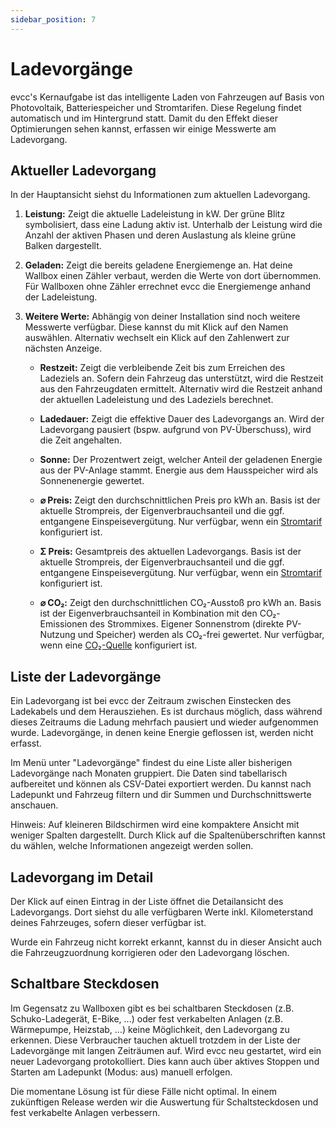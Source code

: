 ```yaml
---
sidebar_position: 7
---
```



# Ladevorgänge

evcc's Kernaufgabe ist das intelligente Laden von Fahrzeugen auf Basis von Photovoltaik, Batteriespeicher und Stromtarifen.
Diese Regelung findet automatisch und im Hintergrund statt.
Damit du den Effekt dieser Optimierungen sehen kannst, erfassen wir einige Messwerte am Ladevorgang.

## Aktueller Ladevorgang

In der Hauptansicht siehst du Informationen zum aktuellen Ladevorgang.

<Screenshot name="features/screenshots/sessions-main-ui" caption="Messwerte am Ladevorgang" />

1. **Leistung:** Zeigt die aktuelle Ladeleistung in kW.
Der grüne Blitz symbolisiert, dass eine Ladung aktiv ist.
Unterhalb der Leistung wird die Anzahl der aktiven Phasen und deren Auslastung als kleine grüne Balken dargestellt.

2. **Geladen:** Zeigt die bereits geladene Energiemenge an.
Hat deine Wallbox einen Zähler verbaut, werden die Werte von dort übernommen.
Für Wallboxen ohne Zähler errechnet evcc die Energiemenge anhand der Ladeleistung.

3. **Weitere Werte:** Abhängig von deiner Installation sind noch weitere Messwerte verfügbar.
Diese kannst du mit Klick auf den Namen auswählen.
Alternativ wechselt ein Klick auf den Zahlenwert zur nächsten Anzeige.
    
    * **Restzeit:** Zeigt die verbleibende Zeit bis zum Erreichen des Ladeziels an.
    Sofern dein Fahrzeug das unterstützt, wird die Restzeit aus den Fahrzeugdaten ermittelt.
    Alternativ wird die Restzeit anhand der aktuellen Ladeleistung und des Ladeziels berechnet.

    * **Ladedauer:** Zeigt die effektive Dauer des Ladevorgangs an.
    Wird der Ladevorgang pausiert (bspw. aufgrund von PV-Überschuss), wird die Zeit angehalten.

    * **Sonne:** Der Prozentwert zeigt, welcher Anteil der geladenen Energie aus der PV-Anlage stammt.
    Energie aus dem Hausspeicher wird als Sonnenenergie gewertet.

    * **⌀ Preis:** Zeigt den durchschnittlichen Preis pro kWh an.
    Basis ist der aktuelle Strompreis, der Eigenverbrauchsanteil und die ggf. entgangene Einspeisevergütung.
    Nur verfügbar, wenn ein [Stromtarif](./dynamic-prices) konfiguriert ist.

    * **Σ Preis:** Gesamtpreis des aktuellen Ladevorgangs.
    Basis ist der aktuelle Strompreis, der Eigenverbrauchsanteil und die ggf. entgangene Einspeisevergütung.
    Nur verfügbar, wenn ein [Stromtarif](./dynamic-prices) konfiguriert ist.

    * **⌀ CO₂:** Zeigt den durchschnittlichen CO₂-Ausstoß pro kWh an.
    Basis ist der Eigenverbrauchsanteil in Kombination mit den CO₂-Emissionen des Strommixes.
    Eigener Sonnenstrom (direkte PV-Nutzung und Speicher) werden als CO₂-frei gewertet.
    Nur verfügbar, wenn eine [CO₂-Quelle](./co2) konfiguriert ist.

## Liste der Ladevorgänge

Ein Ladevorgang ist bei evcc der Zeitraum zwischen Einstecken des Ladekabels und dem Herausziehen.
Es ist durchaus möglich, dass während dieses Zeitraums die Ladung mehrfach pausiert und wieder aufgenommen wurde.
Ladevorgänge, in denen keine Energie geflossen ist, werden nicht erfasst.

Im Menü unter "Ladevorgänge" findest du eine Liste aller bisherigen Ladevorgänge nach Monaten gruppiert.
Die Daten sind tabellarisch aufbereitet und können als CSV-Datei exportiert werden.
Du kannst nach Ladepunkt und Fahrzeug filtern und dir Summen und Durchschnittswerte anschauen.

<Screenshot name="features/screenshots/sessions-list" caption="Liste der Ladevorgänge eines Monats" />

Hinweis: Auf kleineren Bildschirmen wird eine kompaktere Ansicht mit weniger Spalten dargestellt.
Durch Klick auf die Spaltenüberschriften kannst du wählen, welche Informationen angezeigt werden sollen.

## Ladevorgang im Detail

Der Klick auf einen Eintrag in der Liste öffnet die Detailansicht des Ladevorgangs.
Dort siehst du alle verfügbaren Werte inkl. Kilometerstand deines Fahrzeuges, sofern dieser verfügbar ist.

Wurde ein Fahrzeug nicht korrekt erkannt, kannst du in dieser Ansicht auch die Fahrzeugzuordnung korrigieren oder den Ladevorgang löschen.

<Screenshot name="features/screenshots/sessions-detail" caption="Detailansicht eines Ladevorgangs" />

## Schaltbare Steckdosen

Im Gegensatz zu Wallboxen gibt es bei schaltbaren Steckdosen (z.B. Schuko-Ladegerät, E-Bike, ...) oder fest verkabelten Anlagen (z.B. Wärmepumpe, Heizstab, ...) keine Möglichkeit, den Ladevorgang zu erkennen.
Diese Verbraucher tauchen aktuell trotzdem in der Liste der Ladevorgänge mit langen Zeiträumen auf.
Wird evcc neu gestartet, wird ein neuer Ladevorgang protokolliert.
Dies kann auch über aktives Stoppen und Starten am Ladepunkt (Modus: aus) manuell erfolgen.

Die momentane Lösung ist für diese Fälle nicht optimal.
In einem zukünftigen Release werden wir die Auswertung für Schaltsteckdosen und fest verkabelte Anlagen verbessern.
